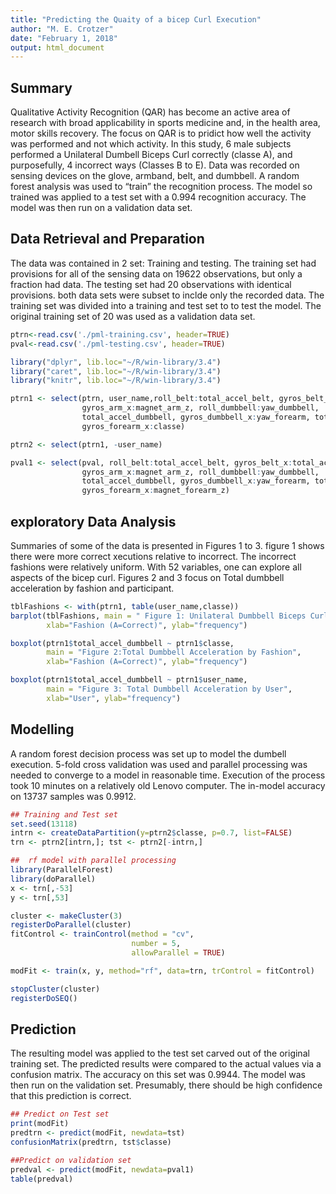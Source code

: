 ```yaml
---
title: "Predicting the Quaity of a bicep Curl Execution"
author: "M. E. Crotzer"
date: "February 1, 2018"
output: html_document
---
```


## Summary

Qualitative Activity Recognition (QAR) has become an active area of research with broad applicability in sports medicine and, in the health area, motor skills recovery. The focus on QAR is to pridict how well the activity was performed and not which activity.  In this study, 6 male subjects performed a Unilateral Dumbell Biceps Curl correctly (classe A), and purposefully, 4 incorrect ways (Classes B to E). Data was recorded on sensing devices on the glove, armband, belt, and dumbbell.  A random forest analysis was used to "train" the recognition process. The model so trained was applied to a test set with a 0.994 recognition accuracy. The model was then run on a validation data set.

## Data Retrieval and Preparation

The data was contained in 2 set: Training and testing.  The training set had provisions for all of the sensing data on 19622 observations, but only a fraction had data.  The testing set had 20 observations with identical provisions. both data sets were subset to inclde only the recorded data.  The training set was divided into a training and test set to to test the model.  The original training set of 20 was used as a validation data set.

```r

ptrn<-read.csv('./pml-training.csv', header=TRUE)
pval<-read.csv('./pml-testing.csv', header=TRUE)

library("dplyr", lib.loc="~/R/win-library/3.4")
library("caret", lib.loc="~/R/win-library/3.4")
library("knitr", lib.loc="~/R/win-library/3.4")

ptrn1 <- select(ptrn, user_name,roll_belt:total_accel_belt, gyros_belt_x:total_accel_arm,
                gyros_arm_x:magnet_arm_z, roll_dumbbell:yaw_dumbbell, 
                total_accel_dumbbell, gyros_dumbbell_x:yaw_forearm, total_accel_forearm,
                gyros_forearm_x:classe)

ptrn2 <- select(ptrn1, -user_name)

pval1 <- select(pval, roll_belt:total_accel_belt, gyros_belt_x:total_accel_arm,
                gyros_arm_x:magnet_arm_z, roll_dumbbell:yaw_dumbbell, 
                total_accel_dumbbell, gyros_dumbbell_x:yaw_forearm, total_accel_forearm,
                gyros_forearm_x:magnet_forearm_z)

```

## exploratory Data Analysis

Summaries of some of the data is presented in Figures 1 to 3.  figure 1 shows there were more correct xecutions relative to incorrect.  The incorrect fashions were relatively uniform.  With 52 variables, one can explore all aspects of the bicep curl.  Figures 2 and 3 focus on Total dumbbell acceleration by fashion and participant.

```r
tblFashions <- with(ptrn1, table(user_name,classe))
barplot(tblFashions, main = " Figure 1: Unilateral Dumbbell Biceps Curl Distribution",
        xlab="Fashion (A=Correct)", ylab="frequency")

boxplot(ptrn1$total_accel_dumbbell ~ ptrn1$classe, 
        main = "Figure 2:Total Dumbbell Acceleration by Fashion",
        xlab="Fashion (A=Correct)", ylab="frequency")

boxplot(ptrn1$total_accel_dumbbell ~ ptrn1$user_name, 
        main = "Figure 3: Total Dumbbell Acceleration by User",
        xlab="User", ylab="frequency")


```

## Modelling

A random forest decision process was set up to model the dumbell execution. 5-fold cross validation was used and parallel processing was needed to converge to a model in reasonable time.  Execution of the process took 10 minutes on a relatively old Lenovo computer. The in-model accuracy on 13737 samples was 0.9912.

```r
## Training and Test set
set.seed(13118)  
intrn <- createDataPartition(y=ptrn2$classe, p=0.7, list=FALSE)
trn <- ptrn2[intrn,]; tst <- ptrn2[-intrn,]

##  rf model with parallel processing
library(ParallelForest)
library(doParallel)
x <- trn[,-53]
y <- trn[,53]

cluster <- makeCluster(3) 
registerDoParallel(cluster)
fitControl <- trainControl(method = "cv",
                           number = 5,
                           allowParallel = TRUE)

modFit <- train(x, y, method="rf", data=trn, trControl = fitControl)

stopCluster(cluster)
registerDoSEQ()

```

## Prediction

The resulting model was applied to the test set carved out of the original training set. The predicted results were compared to the actual values via a confusion matrix.  The accuracy on this set was 0.9944.  The model was then run on the validation set.  Presumably, there should be high confidence that this prediction is correct.

```r
## Predict on Test set
print(modFit)
predtrn <- predict(modFit, newdata=tst)
confusionMatrix(predtrn, tst$classe)

##Predict on validation set
predval <- predict(modFit, newdata=pval1)
table(predval)

```

